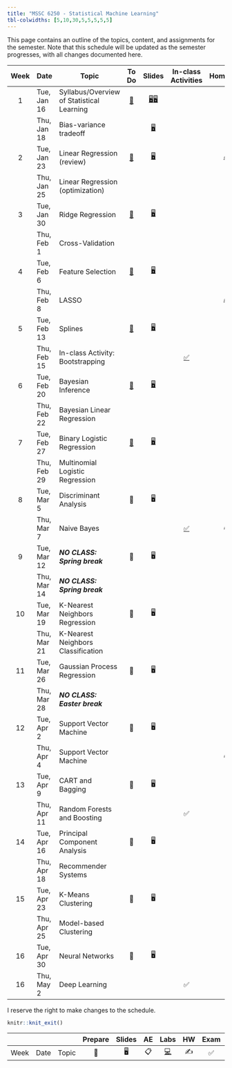 ```yaml
---
title: "MSSC 6250 - Statistical Machine Learning"
tbl-colwidths: [5,10,30,5,5,5,5,5]
---
```


This page contains an outline of the topics, content, and assignments for the semester. Note that this schedule will be updated as the semester progresses, with all changes documented here.

::: column-screen-inset-right
| Week | Date        | Topic                                     |               To Do               |                                      Slides                                      |                     In-class Activities                      |             Homework             |   Project    |
|:-------:|---------|---------|:-------:|:---------:|:-------:|:-------:|:-------:|
|  1   | Tue, Jan 16 | Syllabus/Overview of Statistical Learning | [📖](/weeks/week-1.html "Week 1") | [🖥️](slides/01-syllabus.html "Syllabus")[🖥️](slides/02-overview.html "Overview") |                                                              |                                  |              |
|      | Thu, Jan 18 | Bias-variance tradeoff                    |                                   |                [🖥️](slides/03-bias-var.html "bias-var-tradeoff")                 |                                                              |                                  |              |
|  2   | Tue, Jan 23 | Linear Regression (review)                | [📖](/weeks/week-2.html "Week 2") |               [🖥️](slides/04-linear-reg.html "Linear regression")                |                                                              | [✍️](/hw/hw-1.html "Homework 1") |              |
|      | Thu, Jan 25 | Linear Regression (optimization)          |                                   |                                                                                  |                                                              |                                  |              |
|  3   | Tue, Jan 30 | Ridge Regression                          | [📖](/weeks/week-3.html "Week 3") |      [🖥️](slides/05-ridge-cv.html "Ridge regression and cross validation")       |                                                              |                                  |              |
|      | Thu, Feb 1  | Cross-Validation                          |                                   |                                                                                  |                                                              |                                  |              |
|  4   | Tue, Feb 6  | Feature Selection                         | [📖](/weeks/week-4.html "Week 4") |                   [🖥️](slides/06-lasso-vs.html "06-lasso-vs")                    |                                                              |                                  |              |
|      | Thu, Feb 8  | LASSO                                     |                                   |                                                                                  |                                                              | [✍️](/hw/hw-2.html "Homework 2") |              |
|  5   | Tue, Feb 13 | Splines                                   | [📖](/weeks/week-5.html "Week 5") |                    [🖥️](slides/07-splines.html "07-splines")                     |                                                              |                                  |              |
|      | Thu, Feb 15 | In-class Activity: Bootstrapping          |                                   |                                                                                  |    [✅](activity-work.html#class-activity-1 "Activity 1")    |                                  |              |
|  6   | Tue, Feb 20 | Bayesian Inference                        | [📖](/weeks/week-6.html "Week 6") |                      [🖥️](slides/08-bayes.html "08-bayes")                       |                                                              |                                  |              |
|      | Thu, Feb 22 | Bayesian Linear Regression                |                                   |                                                                                  |                                                              |                                  |              |
|  7   | Tue, Feb 27 | Binary Logistic Regression                | [📖](/weeks/week-7.html "Week 7") |                  [🖥️](slides/09-class-glm.html "09-class-glm")                   |                                                              |                                  |              |
|      | Thu, Feb 29 | Multinomial Logistic Regression           |                                   |                                                                                  |                                                              |                                  |              |
|  8   | Tue, Mar 5  | Discriminant Analysis                     |                📖                 |                                        🖥️                                        |                                                              |                                  |              |
|      | Thu, Mar 7  | Naive Bayes                               |                                   |                                                                                  | [✅](activity-work.html#class-activity-2 "class-activity-2") |                ✍️                |              |
|  9   | Tue, Mar 12 | ***NO CLASS: Spring break***              |                📖                 |                                        🖥️                                        |                                                              |                                  |              |
|      | Thu, Mar 14 | ***NO CLASS: Spring break***              |                                   |                                                                                  |                                                              |                                  |              |
|  10  | Tue, Mar 19 | K-Nearest Neighbors Regression            |                📖                 |                                        🖥️                                        |                                                              |                                  |              |
|      | Thu, Mar 21 | K-Nearest Neighbors Classification        |                                   |                                                                                  |                                                              |                                  |              |
|  11  | Tue, Mar 26 | Gaussian Process Regression               |                📖                 |                                        🖥️                                        |                                                              |                                  |              |
|      | Thu, Mar 28 | ***NO CLASS: Easter break***              |                                   |                                                                                  |                                                              |                                  |              |
|  12  | Tue, Apr 2  | Support Vector Machine                    |                📖                 |                                        🖥️                                        |                                                              |                                  |              |
|      | Thu, Apr 4  | Support Vector Machine                    |                                   |                                                                                  |                                                              |                ✍️                |              |
|  13  | Tue, Apr 9  | CART and Bagging                          |                📖                 |                                        🖥️                                        |                                                              |                                  | Guideline 📂 |
|      | Thu, Apr 11 | Random Forests and Boosting               |                                   |                                                                                  |                              ✅                              |                                  |              |
|  14  | Tue, Apr 16 | Principal Component Analysis              |                📖                 |                                        🖥️                                        |                                                              |                                  |              |
|      | Thu, Apr 18 | Recommender Systems                       |                                   |                                                                                  |                                                              |                                  |              |
|  15  | Tue, Apr 23 | K-Means Clustering                        |                📖                 |                                        🖥️                                        |                                                              |                                  |              |
|      | Thu, Apr 25 | Model-based Clustering                    |                                   |                                                                                  |                                                              |                                  | Proposal 📂  |
|  16  | Tue, Apr 30 | Neural Networks                           |                📖                 |                                        🖥️                                        |                                                              |                                  |              |
|  16  | Thu, May 2  | Deep Learning                             |                                   |                                                                                  |                              ✅                              |                                  |              |
:::

I reserve the right to make changes to the schedule.

```r
knitr::knit_exit()
```

|      |      |       | Prepare | Slides | AE  |                                                    Labs                                                    | HW  | Exam | Project |
|-----|-----|-----|:---:|:---:|:---:|:---------------------------:|:---:|:---:|:---:|
| Week | Date | Topic |   📖    |   🖥️   | 📋  | [💻](https://sakai.duke.edu/samigo-app/servlet/Login?id=6fa7ebf3-01af-42a6-91ba-3e813d3901221641094171786) | ✍️  |  ✅  |   📂    |
